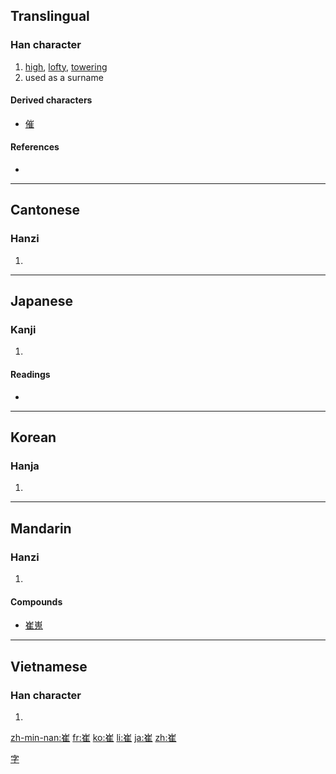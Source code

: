==Translingual==

===Han character===
{{Han char|rn=46|rad=山|as=08|sn=11|four=2221<sub>4</sub>|canj=山人土 (UOG)}}

# [[high]], [[lofty]], [[towering]]
# used as a surname

====Derived characters====
* [[催]]

====References====
* {{Han ref|kx=0314.060|dkj=08178|dj=0614.230|hdz=10780.170|uh=5D14|ud=23828|bh=B15A|bd=45402}}

----

==Cantonese==

===Hanzi===
{{yue-hanzi|jyut=|y=cheui1}}

# {{defn|Cantonese|sort=山08}}

----

==Japanese==

===Kanji===
{{ja-kanji|grade=|rs=山08}}

# {{defn|Japanese|sort=山08}}

====Readings====
* {{ja-readings|on=[[さい]] (sai), [[すい]] (sui), [[せ]] (se)|kun=[[まじわる]] (majiwaru)}}

----

==Korean==

===Hanja===
{{ko-hanja|hangeul=최|rv=choe|mr=ch'oe}}

# {{defn|Korean|sort=山08}}

----

==Mandarin==

===Hanzi===
{{cmn-hanzi|pin=[[cuī]] ([[cui1]])|wg=ts'ui<sup>1</sup>}}

# {{defn|Mandarin|sort=山08}}

====Compounds====
* [[崔嵬]]

----

==Vietnamese==

===Han character===
{{vi-hantu|[[thôi]], [[thoi]], [[thòi]]|rs=山08}}

# {{defn|Vietnamese|sort=山08}}

[[Category:Chinese surnames|字]]

[[zh-min-nan:崔]]
[[fr:崔]]
[[ko:崔]]
[[li:崔]]
[[ja:崔]]
[[zh:崔]]